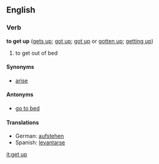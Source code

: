 ==English==
===Verb===
'''to get up''' ([[gets up]]; [[got up]]; [[got up]] or [[gotten up]]; [[getting up]])

# to get out of bed

====Synonyms====
*[[arise]]

====Antonyms====
*[[go to bed]]

====Translations====
*German: [[aufstehen]]
*Spanish: [[levantarse]]

[[it:get up]]